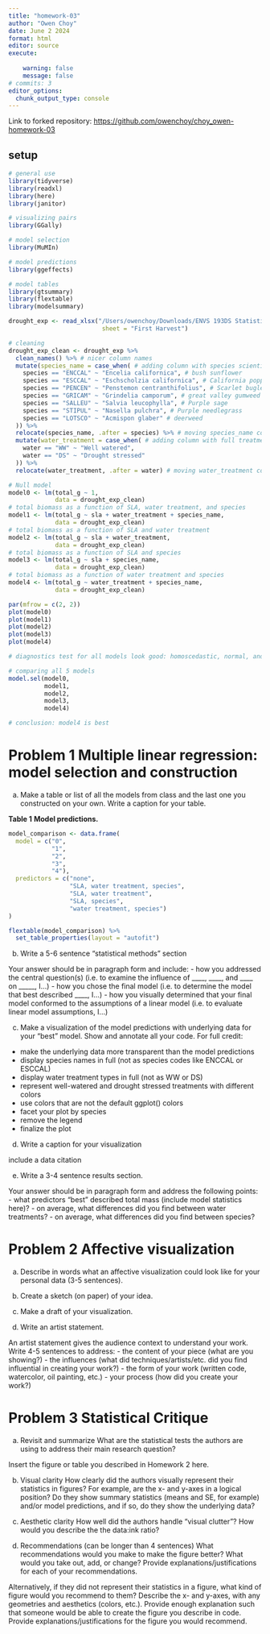 ```yaml
---
title: "homework-03"
author: "Owen Choy"
date: June 2 2024
format: html
editor: source
execute: 
    
    warning: false
    message: false
# commits: 3
editor_options: 
  chunk_output_type: console
---
```

Link to forked repository:
<https://github.com/owenchoy/choy_owen-homework-03>

## setup

```r
# general use
library(tidyverse)
library(readxl)
library(here)
library(janitor)

# visualizing pairs
library(GGally)

# model selection
library(MuMIn)

# model predictions
library(ggeffects)

# model tables
library(gtsummary)
library(flextable)
library(modelsummary)

drought_exp <- read_xlsx("/Users/owenchoy/Downloads/ENVS 193DS Statistics for Environmental Science/ENVS-193DS/git/choy-owen_homework-03/code/data/Valliere_etal_EcoApps_Data.xlsx",
                          sheet = "First Harvest")
```

```r

# cleaning
drought_exp_clean <- drought_exp %>% 
  clean_names() %>% # nicer column names
  mutate(species_name = case_when( # adding column with species scientific names
    species == "ENCCAL" ~ "Encelia californica", # bush sunflower
    species == "ESCCAL" ~ "Eschscholzia californica", # California poppy
    species == "PENCEN" ~ "Penstemon centranthifolius", # Scarlet bugler
    species == "GRICAM" ~ "Grindelia camporum", # great valley gumweed
    species == "SALLEU" ~ "Salvia leucophylla", # Purple sage
    species == "STIPUL" ~ "Nasella pulchra", # Purple needlegrass
    species == "LOTSCO" ~ "Acmispon glaber" # deerweed
  )) %>% 
  relocate(species_name, .after = species) %>% # moving species_name column after species
  mutate(water_treatment = case_when( # adding column with full treatment names
    water == "WW" ~ "Well watered",
    water == "DS" ~ "Drought stressed"
  )) %>% 
  relocate(water_treatment, .after = water) # moving water_treatment column after water

```

```r
# Null model
model0 <- lm(total_g ~ 1, 
             data = drought_exp_clean)
# total biomass as a function of SLA, water treatment, and species
model1 <- lm(total_g ~ sla + water_treatment + species_name,
             data = drought_exp_clean)
# total biomass as a function of SLA and water treatment
model2 <- lm(total_g ~ sla + water_treatment,
             data = drought_exp_clean)
# total biomass as a function of SLA and species 
model3 <- lm(total_g ~ sla + species_name,
             data = drought_exp_clean)
# total biomass as a function of water treatment and species 
model4 <- lm(total_g ~ water_treatment + species_name,
             data = drought_exp_clean)

par(mfrow = c(2, 2))
plot(model0)
plot(model1)
plot(model2)
plot(model3)
plot(model4)

# diagnostics test for all models look good: homoscedastic, normal, and no outliers

# comparing all 5 models
model.sel(model0,
          model1, 
          model2,
          model3, 
          model4)

# conclusion: model4 is best
```

# Problem 1 Multiple linear regression: model selection and construction

a. Make a table or list of all the models from class and the last one you constructed on your own. Write a caption for your table.

**Table 1** **Model predictions.**
```r
model_comparison <- data.frame(
  model = c("0", 
            "1", 
            "2", 
            "3", 
            "4"),
  predictors = c("none", 
                 "SLA, water treatment, species", 
                 "SLA, water treatment",
                 "SLA, species",
                 "water treatment, species")
)

flextable(model_comparison) %>% 
  set_table_properties(layout = "autofit")
```

b. Write a 5-6 sentence “statistical methods” section

Your answer should be in paragraph form and include:
- how you addressed the central question(s) (i.e. to examine the influence of ____, ____, and ____ on _____, I…)
- how you chose the final model (i.e. to determine the model that best described ____, I…)
- how you visually determined that your final model conformed to the assumptions of a linear model (i.e. to evaluate linear model assumptions, I…)

c. Make a visualization of the model predictions with underlying data for your “best” model.
Show and annotate all your code. For full credit:
- make the underlying data more transparent than the model predictions
- display species names in full (not as species codes like ENCCAL or ESCCAL)
- display water treatment types in full (not as WW or DS)
- represent well-watered and drought stressed treatments with different colors
- use colors that are not the default ggplot() colors
- facet your plot by species
- remove the legend
- finalize the plot

d. Write a caption for your visualization

include a data citation

e. Write a 3-4 sentence results section.

Your answer should be in paragraph form and address the following points:
- what predictors “best” described total mass (include model statistics here)?
- on average, what differences did you find between water treatments?
- on average, what differences did you find between species?


# Problem 2 Affective visualization

a. Describe in words what an affective visualization could look like for your personal data (3-5 sentences).


b. Create a sketch (on paper) of your idea.

c. Make a draft of your visualization.

d. Write an artist statement.

An artist statement gives the audience context to understand your work. Write 4-5 sentences to address:
- the content of your piece (what are you showing?)
- the influences (what did techniques/artists/etc. did you find influential in creating your work?)
- the form of your work (written code, watercolor, oil painting, etc.)
- your process (how did you create your work?)

# Problem 3 Statistical Critique

a. Revisit and summarize
What are the statistical tests the authors are using to address their main research question?

Insert the figure or table you described in Homework 2 here.

b. Visual clarity
How clearly did the authors visually represent their statistics in figures? For example, are the x- and y-axes in a logical position? Do they show summary statistics (means and SE, for example) and/or model predictions, and if so, do they show the underlying data?

c. Aesthetic clarity
How well did the authors handle “visual clutter”? How would you describe the the data:ink ratio?

d. Recommendations (can be longer than 4 sentences)
What recommendations would you make to make the figure better? What would you take out, add, or change? Provide explanations/justifications for each of your recommendations.

Alternatively, if they did not represent their statistics in a figure, what kind of figure would you recommend to them? Describe the x- and y-axes, with any geometries and aesthetics (colors, etc.). Provide enough explanation such that someone would be able to create the figure you describe in code. Provide explanations/justifications for the figure you would recommend.




